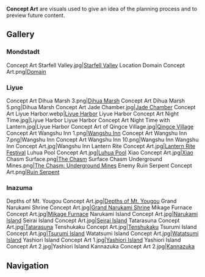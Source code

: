 {{Terminology Infobox
|type  = Genshin Impact
|type2 = Media
}}
'''Concept Art''' are visuals used to give an idea of the planning process and to preview future content.

==Gallery==
===Mondstadt===
<gallery hideaddbutton="true" captionalign="center">
Concept Art Starfell Valley.jpg|[[Starfell Valley]]
Location Domain Concept Art.png|[[Domain]]
</gallery>
===Liyue===
<gallery hideaddbutton="true" captionalign="center">
Concept Art Dihua Marsh 3.png|[[Dihua Marsh]]
Concept Art Dihua Marsh 5.png|Dihua Marsh
Concept Art Jade Chamber.jpg|[[Jade Chamber]]
Concept Art Liyue Harbor.webp|[[Liyue Harbor]]
Liyue Harbor Concept Art Night Time.jpg|Liyue Harbor
Liyue Harbor Concept Art Night Time with Lantern.jpg|Liyue Harbor
Concept Art of Qingce Village.jpg|[[Qingce Village]]
Concept Art Wangshu Inn 1.png|[[Wangshu Inn]]
Concept Art Wangshu Inn 7.png|Wangshu Inn
Concept Art Wangshu Inn 10.png|Wangshu Inn
Wangshu Inn Concept Art.jpg|Wangshu Inn
Lantern Rite Concept Art.jpg|[[Lantern Rite Festival]]
Luhua Pool Concept Art.jpg|[[Luhua Pool]]
Xiao Concept Art.jpg|[[Xiao]]
Chasm Surface.png|[[The Chasm]] Surface
Chasm Underground Mines.png|[[The Chasm: Underground Mines]]
Enemy Ruin Serpent Concept Art.png|[[Ruin Serpent]]
</gallery>
===Inazuma===
<gallery hideaddbutton="true" captionalign="center">
Depths of Mt. Yougou Concept Art.jpg|[[Depths of Mt. Yougou]]
Grand Narukami Shrine Concept Art.jpg|[[Grand Narukami Shrine]]
Mikage Furnace Concept Art.jpg|[[Mikage Furnace]]
Narukami Island Concept Art.jpg|[[Narukami Island]]
Seirai Island Concept Art.jpg|[[Seirai Island]]
Tatarasuna Concept Art.jpg|[[Tatarasuna]]
Tenshukaku Concept Art.jpg|[[Tenshukaku]]
Tsurumi Island Concept Art.jpg|[[Tsurumi Island]]
Watatsumi Island Concept Art.jpg|[[Watatsumi Island]]
Yashiori Island Concept Art 1.jpg|[[Yashiori Island]]
Yashiori Island Concept Art 2.jpg|Yashiori Island
Kannazuka Concept Art 2.jpg|[[Kannazuka]]
</gallery>

==Navigation==
{{Lore Navbox}}